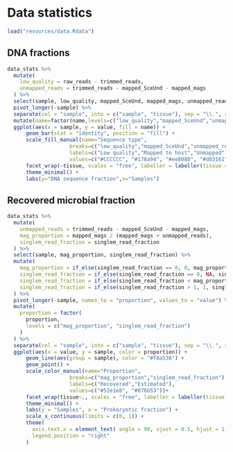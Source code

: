 # Data statistics


```r
load("resources/data.Rdata")
```

## DNA fractions

```r
data_stats %>%
  mutate(
    low_quality = raw_reads - trimmed_reads,
    unmapped_reads = trimmed_reads - mapped_SceUnd - mapped_mags
  ) %>%
  select(sample, low_quality, mapped_SceUnd, mapped_mags, unmapped_reads) %>%
  pivot_longer(-sample) %>%
  separate(col = "sample", into = c("sample", "tissue"), sep = "\\.", remove = FALSE) %>%
  mutate(name=factor(name,levels=c("low_quality","mapped_SceUnd","unmapped_reads","mapped_mags"))) %>%
  ggplot(aes(x = sample, y = value, fill = name)) +
      geom_bar(stat = "identity", position = "fill") +
      scale_fill_manual(name="Sequence type",
                    breaks=c("low_quality","mapped_SceUnd","unmapped_reads","mapped_mags"),
                    labels=c("Low quality","Mapped to host","Unmapped","Mapped to MAGs"),
                    values=c("#CCCCCC", "#178a94", "#ee8080", "#d03161"))+
      facet_wrap(~tissue, scales = "free", labeller = labeller(tissue = c(cloaca="Cloaca",feces="Faeces"))) +
      theme_minimal() +
      labs(y="DNA sequence fraction",x="Samples")
```

## Recovered microbial fraction

```r
data_stats %>%
  mutate(
    unmapped_reads = trimmed_reads - mapped_SceUnd - mapped_mags,
    mag_proportion = mapped_mags / (mapped_mags + unmapped_reads),
    singlem_read_fraction = singlem_read_fraction
  ) %>%
  select(sample, mag_proportion, singlem_read_fraction) %>%
  mutate(
    mag_proportion = if_else(singlem_read_fraction == 0, 0, mag_proportion),
    singlem_read_fraction = if_else(singlem_read_fraction == 0, NA, singlem_read_fraction),
    singlem_read_fraction = if_else(singlem_read_fraction < mag_proportion, NA, singlem_read_fraction),
    singlem_read_fraction = if_else(singlem_read_fraction > 1, 1, singlem_read_fraction)
  ) %>%
  pivot_longer(-sample, names_to = "proportion", values_to = "value") %>%
  mutate(
    proportion = factor(
      proportion,
      levels = c("mag_proportion", "singlem_read_fraction")
    )
  ) %>%
  separate(col = "sample", into = c("sample", "tissue"), sep = "\\.", remove = FALSE) %>%
  ggplot(aes(x = value, y = sample, color = proportion)) +
      geom_line(aes(group = sample), color = "#f8a538") +
      geom_point() +
      scale_color_manual(name="Proportion",
                    breaks=c("mag_proportion","singlem_read_fraction"),
                    labels=c("Recovered","Estimated"),
                    values=c("#52e1e8", "#876b53"))+
      facet_wrap(tissue~., scales = "free", labeller = labeller(tissue = c(cloaca="Cloaca",feces="Faeces"))) +
      theme_minimal() +
      labs(y = "Samples", x = "Prokaryotic fraction") +
      scale_x_continuous(limits = c(0, 1)) +
      theme(
        axis.text.x = element_text( angle = 90, vjust = 0.5, hjust = 1, size = 6),
        legend.position = "right"
      )
```